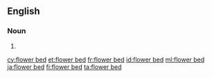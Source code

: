 {{also|flowerbed}}
==English==

===Noun===
{{en-noun}}

# {{alternative spelling of|flowerbed|lang=en}}

[[cy:flower bed]]
[[et:flower bed]]
[[fr:flower bed]]
[[id:flower bed]]
[[ml:flower bed]]
[[ja:flower bed]]
[[fi:flower bed]]
[[ta:flower bed]]